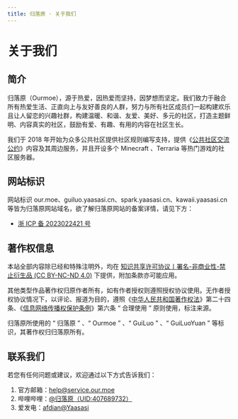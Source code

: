 ```yaml
---
title: 归落原 · 关于我们
---
```


# 关于我们

## 简介

归落原（Ourmoe），源于热爱，因热爱而坚持，因梦想而坚定。我们致力于融合所有热爱生活、正直向上与友好善良的人群，努力与所有社区成员们一起构建欢乐且让人留恋的兴趣社群，构建温暖、和谐、友爱、美好、多元的社区，打造主题鲜明、内容真实的社区，鼓励有爱、有趣、有用的内容在社区生长。

我们于 2018 年开始为众多公共社区提供社区规则编写支持，提供《[公共社区交流公约](../docs/treaty/community_communication_covenant)》内容及其周边服务，并且开设多个 Minecraft 、Terraria 等热门游戏的社区服务器。

## 网站标识

网站标识 our.moe、guiluo.yaasasi.cn、spark.yaasasi.cn、kawaii.yaasasi.cn 等皆为归落原网站域名，欲了解归落原网站的备案详情，请见下方：
- [浙 ICP 备 2023022421 号](https://beian.miit.gov.cn/#/Integrated/recordQuery)

## 著作权信息

本站全部内容除已经和特殊注明外，均在 [知识共享许可协议丨署名-非商业性-禁止衍生品 (CC BY-NC-ND 4.0)](https://creativecommons.org/licenses/by-nc-nd/4.0/) 下提供，附加条款亦可能应用。

其他类型作品著作权归原作者所有，如有作者授权则遵照授权协议使用。无作者授权协议情况下，以评论、报道为目的，遵照《[中华人民共和国著作权法](https://flk.npc.gov.cn/detail2.html?ZmY4MDgwODE3NTJiN2Q0MzAxNzVlNDc2NmJhYjE1NTc%3D)》第二十四条、《[信息网络传播权保护条例](https://flk.npc.gov.cn/detail.html?ZmY4MDgwODE2ZjNjYmIzYzAxNmY0MTM5OTJiMjFkYjk%3D)》第六条 “ 合理使用 ” 原则使用，标注来源。

归落原所使用的 “ 归落原 ” 、“ Ourmoe ” 、“ GuiLuo ” 、“ GuiLuoYuan ” 等标识，其著作权归归落原所有。

## 联系我们

若您有任何问题或建议，欢迎通过以下方式告诉我们：

1. 官方邮箱：help@service.our.moe
2. 哔哩哔哩：[@归落原（UID:407689732）](https://space.bilibili.com/407689732)
3. 爱发电：[afdian@Yaasasi](https://afdian.net/@Yaasasi)